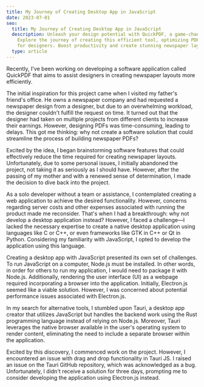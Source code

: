 ```yaml
---
title: My Journey of Creating Desktop App in JavaScript
date: 2023-07-01
seo:
  title: My Journey of Creating Desktop App in JavaScript
  description: Unleash your design potential with QuickPDF, a game-changing software.
    Explore the journey of creating this efficient tool, optimizing PDF workflows
    for designers. Boost productivity and create stunning newspaper layouts.
  type: article
---
```


Recently, I've been working on developing a software application called QuickPDF that aims to assist designers in creating newspaper layouts more efficiently.

The initial inspiration for this project came when I visited my father's friend's office. He owns a newspaper company and had requested a newspaper design from a designer, but due to an overwhelming workload, the designer couldn't fulfill the request on time. It turned out that the designer had taken on multiple projects from different clients to increase their earnings. However, designing PDFs was time-consuming, leading to delays. This got me thinking: why not create a software solution that could streamline the process of building newspaper PDFs?

Excited by the idea, I began brainstorming software features that could effectively reduce the time required for creating newspaper layouts. Unfortunately, due to some personal issues, I initially abandoned the project, not taking it as seriously as I should have. However, after the passing of my mother and with a renewed sense of determination, I made the decision to dive back into the project.

As a solo developer without a team or assistance, I contemplated creating a web application to achieve the desired functionality. However, concerns regarding server costs and other expenses associated with running the product made me reconsider. That's when I had a breakthrough: why not develop a desktop application instead? However, I faced a challenge—I lacked the necessary expertise to create a native desktop application using languages like C or C++, or even frameworks like GTK in C++ or Qt in Python. Considering my familiarity with JavaScript, I opted to develop the application using this language.

Creating a desktop app with JavaScript presented its own set of challenges. To run JavaScript on a computer, Node.js must be installed. In other words, in order for others to run my application, I would need to package it with Node.js. Additionally, rendering the user interface (UI) as a webpage required incorporating a browser into the application. Initially, Electron.js seemed like a viable solution. However, I was concerned about potential performance issues associated with Electron.js.

In my search for alternative tools, I stumbled upon Tauri, a desktop app creator that utilizes JavaScript but handles the backend work using the Rust programming language instead of relying on Node.js. Moreover, Tauri leverages the native browser available in the user's operating system to render content, eliminating the need to include a separate browser within the application.

Excited by this discovery, I commenced work on the project. However, I encountered an issue with drag and drop functionality in Tauri JS. I raised an issue on the Tauri GitHub repository, which was acknowledged as a bug. Unfortunately, I didn't receive a solution for three days, prompting me to consider developing the application using Electron.js instead.
